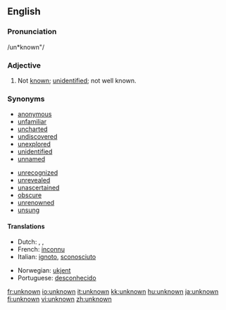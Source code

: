 ==English==

===Pronunciation===
/un*known"/

===Adjective===
{{en-adj|-}}

# Not [[known]]; [[unidentified]]; not well known.

===Synonyms===
{{top2}}
* [[anonymous]]
* [[unfamiliar]]
* [[uncharted]]
* [[undiscovered]]
* [[unexplored]]
* [[unidentified]]
* [[unnamed]]
{{mid2}}
* [[unrecognized]]
* [[unrevealed]]
* [[unascertained]]
* [[obscure]]
* [[unrenowned]]
* [[unsung]]
{{bottom2}}

==== Translations ====
{{trans-top|not known}}
*Dutch: {{t|nl|onbekend}}, {{t|nl|ongekend}}, {{t|nl|ongeweten}}
*French: [[inconnu]]
*Italian: [[ignoto]], [[sconosciuto]]
{{trans-mid}}
*Norwegian: [[ukjent]]
*Portuguese: [[desconhecido]]
{{trans-bottom}}

[[fr:unknown]]
[[io:unknown]]
[[it:unknown]]
[[kk:unknown]]
[[hu:unknown]]
[[ja:unknown]]
[[fi:unknown]]
[[vi:unknown]]
[[zh:unknown]]